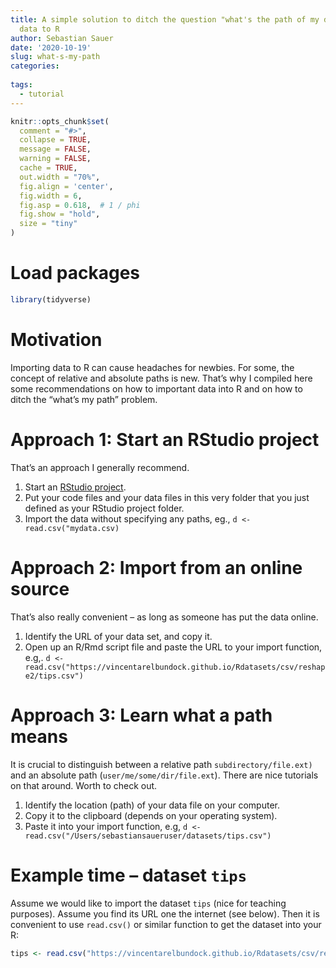 ```yaml
---
title: A simple solution to ditch the question "what's the path of my data?" when importing
  data to R
author: Sebastian Sauer
date: '2020-10-19'
slug: what-s-my-path
categories:
  
tags:
  - tutorial
---
```




```r
knitr::opts_chunk$set(
  comment = "#>",
  collapse = TRUE,
  message = FALSE,
  warning = FALSE,
  cache = TRUE,
  out.width = "70%",
  fig.align = 'center',
  fig.width = 6,
  fig.asp = 0.618,  # 1 / phi
  fig.show = "hold",
  size = "tiny"
)
```



# Load packages

```r
library(tidyverse)
```



# Motivation


Importing data to R can cause headaches for newbies. For some, the concept of relative and absolute paths is new. That's why I compiled here some recommendations on how to important data into R and on how to ditch the "what's my path" problem.




# Approach 1: Start an RStudio project

That's an approach I generally recommend. 

1. Start an [RStudio project](https://support.rstudio.com/hc/en-us/articles/200526207-Using-Projects).
2. Put your code files and your data files in this very folder that you just defined as your RStudio project folder.
3. Import the data without specifying any paths, eg., `d <- read.csv("mydata.csv)`




# Approach 2: Import from an online source

That's also really convenient -- as long as someone has put the data online.


1. Identify the URL of your data set, and copy it.
2. Open up an R/Rmd script file and paste the URL to your import function, e.g,. `d <- read.csv("https://vincentarelbundock.github.io/Rdatasets/csv/reshape2/tips.csv")`



# Approach 3: Learn what a path means

It is crucial to distinguish between a relative path `subdirectory/file.ext)` and an absolute path (`user/me/some/dir/file.ext`). There are nice tutorials on that around. Worth to check out.

1. Identify the location (path) of your data file on your computer. 
2. Copy it to the clipboard (depends on your operating system).
3. Paste it into your import function, e.g, `d <- read.csv("/Users/sebastiansaueruser/datasets/tips.csv")`



# Example time -- dataset `tips` 


Assume we would like to import the dataset `tips` (nice for teaching purposes). Assume you find its URL one the internet (see below). Then it is convenient to use `read.csv()` or similar function to get the dataset into your R:



```r
tips <- read.csv("https://vincentarelbundock.github.io/Rdatasets/csv/reshape2/tips.csv")
```




















